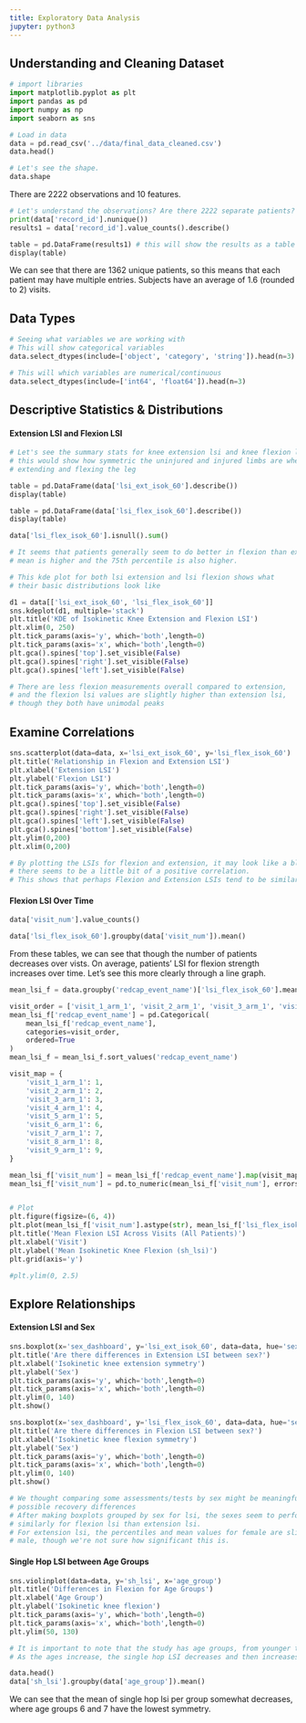 ```yaml
---
title: Exploratory Data Analysis
jupyter: python3
---
```




## Understanding and Cleaning Dataset

```python
# import libraries
import matplotlib.pyplot as plt
import pandas as pd
import numpy as np
import seaborn as sns
```

```python
# Load in data
data = pd.read_csv('../data/final_data_cleaned.csv')
data.head()
```

```python
# Let's see the shape.
data.shape
```

There are 2222 observations and 10 features.

```python
# Let's understand the observations? Are there 2222 separate patients?
print(data['record_id'].nunique())
results1 = data['record_id'].value_counts().describe()

table = pd.DataFrame(results1) # this will show the results as a table format
display(table) 
```

We can see that there are 1362 unique patients, so this means that each patient may have multiple entries. Subjects have an average of 1.6 (rounded to 2) visits.

## Data Types

```python
# Seeing what variables we are working with 
# This will show categorical variables
data.select_dtypes(include=['object', 'category', 'string']).head(n=3)
```

```python
# This will which variables are numerical/continuous
data.select_dtypes(include=['int64', 'float64']).head(n=3)
```

## Descriptive Statistics & Distributions

#### Extension LSI and Flexion LSI

```python
# Let's see the summary stats for knee extension lsi and knee flexion lsi, 
# this would show how symmetric the uninjured and injured limbs are when 
# extending and flexing the leg

table = pd.DataFrame(data['lsi_ext_isok_60'].describe())
display(table)

table = pd.DataFrame(data['lsi_flex_isok_60'].describe())
display(table)

data['lsi_flex_isok_60'].isnull().sum()

# It seems that patients generally seem to do better in flexion than extension, as the 
# mean is higher and the 75th percentile is also higher.
```

```python
# This kde plot for both lsi extension and lsi flexion shows what 
# their basic distributions look like

d1 = data[['lsi_ext_isok_60', 'lsi_flex_isok_60']]
sns.kdeplot(d1, multiple='stack')
plt.title('KDE of Isokinetic Knee Extension and Flexion LSI')
plt.xlim(0, 250)
plt.tick_params(axis='y', which='both',length=0)
plt.tick_params(axis='x', which='both',length=0)
plt.gca().spines['top'].set_visible(False)
plt.gca().spines['right'].set_visible(False)
plt.gca().spines['left'].set_visible(False)

# There are less flexion measurements overall compared to extension, 
# and the flexion lsi values are slightly higher than extension lsi, 
# though they both have unimodal peaks
```

## Examine Correlations

```python
sns.scatterplot(data=data, x='lsi_ext_isok_60', y='lsi_flex_isok_60')
plt.title('Relationship in Flexion and Extension LSI')
plt.xlabel('Extension LSI')
plt.ylabel('Flexion LSI')
plt.tick_params(axis='y', which='both',length=0)
plt.tick_params(axis='x', which='both',length=0)
plt.gca().spines['top'].set_visible(False)
plt.gca().spines['right'].set_visible(False)
plt.gca().spines['left'].set_visible(False)
plt.gca().spines['bottom'].set_visible(False)
plt.ylim(0,200)
plt.xlim(0,200)

# By plotting the LSIs for flexion and extension, it may look like a blob at first, but 
# there seems to be a little bit of a positive correlation.
# This shows that perhaps Flexion and Extension LSIs tend to be similar for many patients.
```

#### Flexion LSI Over Time

```python
data['visit_num'].value_counts()
```

```python
data['lsi_flex_isok_60'].groupby(data['visit_num']).mean()
```

From these tables, we can see that though the number of patients decreases over vists. On average, patients' LSI for flexion strength increases over time. Let's see this more clearly through a line graph.

```python
mean_lsi_f = data.groupby('redcap_event_name')['lsi_flex_isok_60'].mean().reset_index()

visit_order = ['visit_1_arm_1', 'visit_2_arm_1', 'visit_3_arm_1', 'visit_4_arm_1', 'visit_5_arm_1', 'visit_6_arm_1', 'visit_7_arm_1', 'visit_8_arm_1', 'visit_9_arm_1']
mean_lsi_f['redcap_event_name'] = pd.Categorical(
    mean_lsi_f['redcap_event_name'], 
    categories=visit_order, 
    ordered=True
)
mean_lsi_f = mean_lsi_f.sort_values('redcap_event_name')

visit_map = {
    'visit_1_arm_1': 1,
    'visit_2_arm_1': 2,
    'visit_3_arm_1': 3,
    'visit_4_arm_1': 4,
    'visit_5_arm_1': 5,
    'visit_6_arm_1': 6,
    'visit_7_arm_1': 7,
    'visit_8_arm_1': 8,
    'visit_9_arm_1': 9,
}

mean_lsi_f['visit_num'] = mean_lsi_f['redcap_event_name'].map(visit_map)
mean_lsi_f['visit_num'] = pd.to_numeric(mean_lsi_f['visit_num'], errors='coerce').astype('Int64')


# Plot
plt.figure(figsize=(6, 4))
plt.plot(mean_lsi_f['visit_num'].astype(str), mean_lsi_f['lsi_flex_isok_60'], marker='o')
plt.title('Mean Flexion LSI Across Visits (All Patients)')
plt.xlabel('Visit')
plt.ylabel('Mean Isokinetic Knee Flexion (sh_lsi)')
plt.grid(axis='y')

#plt.ylim(0, 2.5)
```

## Explore Relationships

#### Extension LSI and Sex

```python
sns.boxplot(x='sex_dashboard', y='lsi_ext_isok_60', data=data, hue='sex_dashboard')
plt.title('Are there differences in Extension LSI between sex?')
plt.xlabel('Isokinetic knee extension symmetry')
plt.ylabel('Sex')
plt.tick_params(axis='y', which='both',length=0)
plt.tick_params(axis='x', which='both',length=0)
plt.ylim(0, 140)
plt.show()

sns.boxplot(x='sex_dashboard', y='lsi_flex_isok_60', data=data, hue='sex_dashboard')
plt.title('Are there differences in Flexion LSI between sex?')
plt.xlabel('Isokinetic knee flexion symmetry')
plt.ylabel('Sex')
plt.tick_params(axis='y', which='both',length=0)
plt.tick_params(axis='x', which='both',length=0)
plt.ylim(0, 140)
plt.show()

# We thought comparing some assessments/tests by sex might be meaningful due to 
# possible recovery differences
# After making boxplots grouped by sex for lsi, the sexes seem to perform more 
# similarly for flexion lsi than extension lsi. 
# For extension lsi, the percentiles and mean values for female are slightly lower than 
# male, though we're not sure how significant this is.
```

#### Single Hop LSI between Age Groups

```python
sns.violinplot(data=data, y='sh_lsi', x='age_group')
plt.title('Differences in Flexion for Age Groups')
plt.xlabel('Age Group')
plt.ylabel('Isokinetic knee flexion')
plt.tick_params(axis='y', which='both',length=0)
plt.tick_params(axis='x', which='both',length=0)
plt.ylim(50, 130)

# It is important to note that the study has age groups, from younger to older
# As the ages increase, the single hop LSI decreases and then increases again
```

```python
data.head()
data['sh_lsi'].groupby(data['age_group']).mean()
```

We can see that the mean of single hop lsi per group somewhat decreases, where age groups 6 and 7 have the lowest symmetry.

